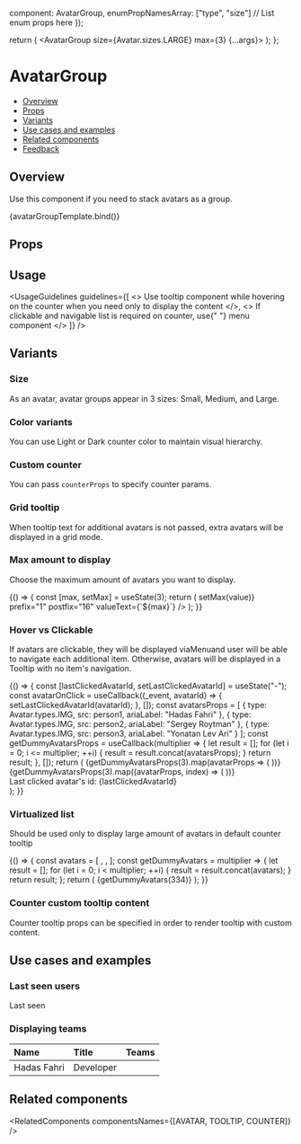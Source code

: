 
  component: AvatarGroup,
  enumPropNamesArray: ["type", "size"] // List enum props here
});

  return (
    <AvatarGroup size={Avatar.sizes.LARGE} max={3} {...args}>
      <Avatar type={Avatar.types.IMG} src={persons.person1} ariaLabel="Hadas Fahri" />
      <Avatar type={Avatar.types.IMG} src={persons.person2} ariaLabel="Sergey Roytman" />
      <Avatar type={Avatar.types.IMG} src={persons.person3} ariaLabel="Yonatan Lev Ari" />
      <Avatar type={Avatar.types.IMG} src={persons.person1} ariaLabel="Hadas Fahri" />
      <Avatar type={Avatar.types.IMG} src={persons.person2} ariaLabel="Sergey Roytman" />
      <Avatar type={Avatar.types.IMG} src={persons.person3} ariaLabel="Yonatan Lev Ari" />
      <Avatar type={Avatar.types.IMG} src={persons.person1} ariaLabel="Hadas Fahri" />
      <Avatar type={Avatar.types.IMG} src={persons.person2} ariaLabel="Sergey Roytman" />
      <Avatar type={Avatar.types.IMG} src={persons.person3} ariaLabel="Yonatan Lev Ari" />
      <Avatar type={Avatar.types.IMG} src={persons.person1} ariaLabel="Hadas Fahri" />
      <Avatar type={Avatar.types.IMG} src={persons.person2} ariaLabel="Sergey Roytman" />
      <Avatar type={Avatar.types.IMG} src={persons.person3} ariaLabel="Yonatan Lev Ari" />
      <Avatar type={Avatar.types.TEXT} text="MR" ariaLabel="Mark Roytstein" />
    </AvatarGroup>
  );
};

<Meta
  title="Media/Avatar/AvatarGroup"
  component={AvatarGroup}
  argTypes={metaSettings.argTypes}
  decorators={metaSettings.decorators}
/>

<!--- Component documentation -->

# AvatarGroup

- [Overview](#overview)
- [Props](#props)
- [Variants](#variants)
- [Use cases and examples](#use-cases-and-examples)
- [Related components](#related-components)
- [Feedback](#feedback)

## Overview

Use this component if you need to stack avatars as a group.

<Canvas>
  <Story
    name="Overview"
    args={{
      persons: {
        person1: window.location.origin + "/" + person1,
        person2: window.location.origin + "/" + person2,
        person3: window.location.origin + "/" + person3
      }
    }}
  >
    {avatarGroupTemplate.bind()}
  </Story>
</Canvas>

## Props

<ArgsTable story="Overview" />

## Usage

<UsageGuidelines
  guidelines={[
    <>
      Use <Link href="/?path=/docs/popover-tooltip--overview">tooltip</Link> component while hovering on the counter
      when you need only to display the content
    </>,
    <>
      If clickable and navigable list is required on counter, use{" "}
      <Link href="/?path=/docs/navigation-menu-menu--overview">menu</Link> component
    </>
  ]}
/>

## Variants

### Size

As an avatar, avatar groups appear in 3 sizes: Small, Medium, and Large.

<Canvas>
  <Story name="Size">
    <Flex direction={Flex.directions.COLUMN} gap={Flex.gaps.LARGE} align={Flex.align.START}>
      <StoryDescription description="Large" vertical align={Flex.align.START}>
        <AvatarGroup size={Avatar.sizes.LARGE} type={Avatar.types.IMG} max={3}>
          <Avatar type={Avatar.types.IMG} src={person1} ariaLabel="Hadas Fahri" />
          <Avatar type={Avatar.types.IMG} src={person2} ariaLabel="Sergey Roytman" />
          <Avatar type={Avatar.types.IMG} src={person3} ariaLabel="Yonatan Lev Ari" />
          <Avatar type={Avatar.types.IMG} src={person1} ariaLabel="Hadas Fahri" />
          <Avatar type={Avatar.types.IMG} src={person2} ariaLabel="Sergey Roytman" />
          <Avatar type={Avatar.types.IMG} src={person3} ariaLabel="Yonatan Lev Ari" />
        </AvatarGroup>
      </StoryDescription>
      <StoryDescription description="Medium" vertical align={Flex.align.START}>
        <AvatarGroup size={Avatar.sizes.MEDIUM} type={Avatar.types.IMG} max={3}>
          <Avatar type={Avatar.types.IMG} src={person1} ariaLabel="Hadas Fahri" />
          <Avatar type={Avatar.types.IMG} src={person2} ariaLabel="Sergey Roytman" />
          <Avatar type={Avatar.types.IMG} src={person3} ariaLabel="Yonatan Lev Ari" />
          <Avatar type={Avatar.types.IMG} src={person1} ariaLabel="Hadas Fahri" />
          <Avatar type={Avatar.types.IMG} src={person2} ariaLabel="Sergey Roytman" />
          <Avatar type={Avatar.types.IMG} src={person3} ariaLabel="Yonatan Lev Ari" />
        </AvatarGroup>
      </StoryDescription>
      <StoryDescription description="Small" vertical align={Flex.align.START}>
        <AvatarGroup size={Avatar.sizes.SMALL} type={Avatar.types.IMG} max={3}>
          <Avatar type={Avatar.types.IMG} src={person1} ariaLabel="Hadas Fahri" />
          <Avatar type={Avatar.types.IMG} src={person2} ariaLabel="Sergey Roytman" />
          <Avatar type={Avatar.types.IMG} src={person3} ariaLabel="Yonatan Lev Ari" />
          <Avatar type={Avatar.types.IMG} src={person1} ariaLabel="Hadas Fahri" />
          <Avatar type={Avatar.types.IMG} src={person2} ariaLabel="Sergey Roytman" />
          <Avatar type={Avatar.types.IMG} src={person3} ariaLabel="Yonatan Lev Ari" />
        </AvatarGroup>
      </StoryDescription>
    </Flex>
  </Story>
</Canvas>

### Color variants

You can use Light or Dark counter color to maintain visual hierarchy.

<Canvas>
  <Story name="Color variants">
    <Flex direction={Flex.directions.COLUMN} gap={Flex.gaps.LARGE} align={Flex.align.START}>
      <StoryDescription description="Light" vertical align={Flex.align.START}>
        <AvatarGroup
          size={Avatar.sizes.LARGE}
          type={Avatar.types.IMG}
          max={3}
          counterProps={{ color: Counter.colors.LIGHT }}
        >
          <Avatar type={Avatar.types.IMG} src={person1} ariaLabel="Hadas Fahri" />
          <Avatar type={Avatar.types.IMG} src={person2} ariaLabel="Sergey Roytman" />
          <Avatar type={Avatar.types.IMG} src={person3} ariaLabel="Yonatan Lev Ari" />
          <Avatar type={Avatar.types.IMG} src={person1} ariaLabel="Hadas Fahri" />
          <Avatar type={Avatar.types.IMG} src={person2} ariaLabel="Sergey Roytman" />
          <Avatar type={Avatar.types.IMG} src={person3} ariaLabel="Yonatan Lev Ari" />
        </AvatarGroup>
      </StoryDescription>
      <StoryDescription description="Dark" vertical align={Flex.align.START}>
        <AvatarGroup
          size={Avatar.sizes.LARGE}
          type={Avatar.types.IMG}
          max={3}
          counterProps={{ color: Counter.colors.DARK }}
        >
          <Avatar type={Avatar.types.IMG} src={person1} ariaLabel="Hadas Fahri" />
          <Avatar type={Avatar.types.IMG} src={person2} ariaLabel="Sergey Roytman" />
          <Avatar type={Avatar.types.IMG} src={person3} ariaLabel="Yonatan Lev Ari" />
          <Avatar type={Avatar.types.IMG} src={person1} ariaLabel="Hadas Fahri" />
          <Avatar type={Avatar.types.IMG} src={person2} ariaLabel="Sergey Roytman" />
          <Avatar type={Avatar.types.IMG} src={person3} ariaLabel="Yonatan Lev Ari" />
        </AvatarGroup>
      </StoryDescription>
    </Flex>
  </Story>
</Canvas>

### Custom counter

You can pass `counterProps` to specify counter params.

<Canvas>
  <Story name="Custom counter">
    <AvatarGroup
      size={Avatar.sizes.LARGE}
      type={Avatar.types.IMG}
      max={3}
      counterProps={{ count: 100500, color: Counter.colors.DARK, prefix: "", maxDigits: 5 }}
    >
      <Avatar src={person1} ariaLabel="Hadas Fahri" />
      <Avatar src={person2} ariaLabel="Sergey Roytman" />
      <Avatar src={person3} ariaLabel="Yonatan Lev Ari" />
    </AvatarGroup>
  </Story>
</Canvas>

### Grid tooltip

When tooltip text for additional avatars is not passed, extra avatars will be displayed in a grid mode.

<Canvas>
  <Story name="Grid tooltip">
    <AvatarGroup size={Avatar.sizes.LARGE} type={Avatar.types.IMG} max={3}>
      <Avatar src={person1} />
      <Avatar src={person2} />
      <Avatar src={person3} />
      <Avatar src={person1} />
      <Avatar src={person2} />
      <Avatar src={person3} />
      <Avatar src={person1} />
      <Avatar src={person2} />
      <Avatar src={person3} />
      <Avatar src={person1} />
      <Avatar src={person2} />
      <Avatar src={person3} />
      <Avatar src={person1} />
      <Avatar src={person2} />
      <Avatar src={person3} />
      <Avatar src={person1} />
      <Avatar src={person2} />
      <Avatar src={person3} />
    </AvatarGroup>
  </Story>
</Canvas>

### Max amount to display

Choose the maximum amount of avatars you want to display.

<Canvas>
  <Story name="Max amount to display">
    {() => {
      const [max, setMax] = useState(3);
      return (
        <Flex
          direction={Flex.directions.COLUMN}
          gap={Flex.gaps.MEDIUM}
          align={Flex.align.START}
          className={styles.sliderCountContainer}
        >
          <Slider
            size={Slider.sizes.SMALL}
            min={1}
            max={16}
            defaultValue={max}
            onChange={value => setMax(value)}
            prefix="1"
            postfix="16"
            valueText={`${max}`}
          />
          <AvatarGroup size={Avatar.sizes.LARGE} max={max}>
            <Avatar type={Avatar.types.IMG} src={person1} ariaLabel="Hadas Fahri" />
            <Avatar type={Avatar.types.IMG} src={person2} ariaLabel="Sergey Roytman" />
            <Avatar type={Avatar.types.IMG} src={person3} ariaLabel="Yonatan Lev Ari" />
            <Avatar type={Avatar.types.IMG} src={person1} ariaLabel="Hadas Fahri" />
            <Avatar type={Avatar.types.IMG} src={person2} ariaLabel="Sergey Roytman" />
            <Avatar type={Avatar.types.IMG} src={person3} ariaLabel="Yonatan Lev Ari" />
            <Avatar type={Avatar.types.IMG} src={person1} ariaLabel="Hadas Fahri" />
            <Avatar type={Avatar.types.IMG} src={person2} ariaLabel="Sergey Roytman" />
            <Avatar type={Avatar.types.IMG} src={person3} ariaLabel="Yonatan Lev Ari" />
            <Avatar type={Avatar.types.IMG} src={person1} ariaLabel="Hadas Fahri" />
            <Avatar type={Avatar.types.IMG} src={person2} ariaLabel="Sergey Roytman" />
            <Avatar type={Avatar.types.IMG} src={person3} ariaLabel="Yonatan Lev Ari" />
            <Avatar type={Avatar.types.IMG} src={person1} ariaLabel="Hadas Fahri" />
            <Avatar type={Avatar.types.IMG} src={person2} ariaLabel="Sergey Roytman" />
            <Avatar type={Avatar.types.IMG} src={person3} ariaLabel="Yonatan Lev Ari" />
            <Avatar text="MR" type={Avatar.types.TEXT} ariaLabel="Mark Roytstein" />
          </AvatarGroup>
        </Flex>
      );
    }}
  </Story>
</Canvas>

### Hover vs Clickable

If avatars are clickable, they will be displayed via<Link href="/?path=/docs/navigation-menu-menu--overview">Menu</Link>and user will be able to navigate each additional item.
Otherwise, avatars will be displayed in a Tooltip with no item's navigation.

<Canvas>
  <Story name="Hover vs Clickable">
    {() => {
      const [lastClickedAvatarId, setLastClickedAvatarId] = useState("-");
      const avatarOnClick = useCallback((_event, avatarId) => {
        setLastClickedAvatarId(avatarId);
      }, []);
      const avatarsProps = [
        { type: Avatar.types.IMG, src: person1, ariaLabel: "Hadas Fahri" },
        { type: Avatar.types.IMG, src: person2, ariaLabel: "Sergey Roytman" },
        { type: Avatar.types.IMG, src: person3, ariaLabel: "Yonatan Lev Ari" }
      ];
      const getDummyAvatarsProps = useCallback(multiplier => {
        let result = [];
        for (let i = 0; i <= multiplier; ++i) {
          result = result.concat(avatarsProps);
        }
        return result;
      }, []);
      return (
        <Flex direction={Flex.directions.ROW} gap={Flex.gaps.LARGE}>
          <StoryDescription description="Counter hover" vertical align={Flex.align.START}>
            <AvatarGroup
              size={Avatar.sizes.LARGE}
              max={3}
              counterTooltipCustomProps={{ position: Tooltip.positions.BOTTOM }}
            >
              {getDummyAvatarsProps(3).map(avatarProps => (
                <Avatar {...avatarProps} />
              ))}
            </AvatarGroup>
          </StoryDescription>
          <StoryDescription description="Counter click" vertical align={Flex.align.START}>
            <Flex>
              <AvatarGroup size={Avatar.sizes.LARGE} max={3}>
                {getDummyAvatarsProps(3).map((avatarProps, index) => (
                  <Avatar {...avatarProps} onClick={avatarOnClick} id={index} />
                ))}
              </AvatarGroup>
              <div className={styles.lastClickedAvatarIdText}>Last clicked avatar's id: {lastClickedAvatarId}</div>
            </Flex>
          </StoryDescription>
        </Flex>
      );
    }}
  </Story>
</Canvas>

### Virtualized list

Should be used only to display large amount of avatars in default counter tooltip

<Canvas>
  <Story name="Virtualized list">
    {() => {
      const avatars = [
        <Avatar type={Avatar.types.IMG} src={person1} ariaLabel="Hadas Fahri" />,
        <Avatar type={Avatar.types.IMG} src={person2} ariaLabel="Sergey Roytman" />,
        <Avatar type={Avatar.types.IMG} src={person3} ariaLabel="Yonatan Lev Ari" />
      ];
      const getDummyAvatars = multiplier => {
        let result = [];
        for (let i = 0; i < multiplier; ++i) {
          result = result.concat(avatars);
        }
        return result;
      };
      return (
        <AvatarGroup size={Avatar.sizes.LARGE} max={3} counterTooltipIsVirtualizedList={true}>
          {getDummyAvatars(334)}
        </AvatarGroup>
      );
    }}
  </Story>
</Canvas>

### Counter custom tooltip content

Counter tooltip props can be specified in order to render tooltip with custom content.

<Canvas>
  <Story name="Counter custom tooltip content">
    <AvatarGroup
      size={Avatar.sizes.LARGE}
      type={Avatar.types.IMG}
      max={3}
      counterTooltipCustomProps={{ content: "... and plenty more employees" }}
    >
      <Avatar src={person1} ariaLabel="Hadas Fahri" />
      <Avatar src={person2} ariaLabel="Sergey Roytman" />
      <Avatar src={person3} ariaLabel="Yonatan Lev Ari" />
      <Avatar src={person1} ariaLabel="Hadas Fahri" />
      <Avatar src={person2} ariaLabel="Sergey Roytman" />
      <Avatar src={person3} ariaLabel="Yonatan Lev Ari" />
    </AvatarGroup>
  </Story>
</Canvas>

## Use cases and examples

### Last seen users

<Canvas>
  <Story name="Last seen users">
    <Flex direction={Flex.directions.ROW} gap={Flex.gaps.MEDIUM}>
      <div>Last seen</div>
      <AvatarGroup size={Avatar.sizes.MEDIUM} max={3}>
        <Avatar type={Avatar.types.IMG} src={person1} ariaLabel="Hadas Fahri" />
        <Avatar type={Avatar.types.IMG} src={person2} ariaLabel="Sergey Roytman" />
        <Avatar type={Avatar.types.IMG} src={person3} ariaLabel="Yonatan Lev Ari" />
        <Avatar type={Avatar.types.IMG} src={person1} ariaLabel="Hadas Fahri" />
        <Avatar type={Avatar.types.IMG} src={person2} ariaLabel="Sergey Roytman" />
        <Avatar type={Avatar.types.IMG} src={person3} ariaLabel="Yonatan Lev Ari" />
      </AvatarGroup>
    </Flex>
  </Story>
</Canvas>

### Displaying teams

<Canvas>
  <Story name="Displaying teams">
    <table>
      <thead>
        <tr>
          <th width={200} align="left">
            Name
          </th>
          <th width={200} align="left">
            Title
          </th>
          <th width={200} align="left">
            Teams
          </th>
        </tr>
      </thead>
      <tbody>
        <tr>
          <td align="left">
            <Flex direction={Flex.directions.ROW} gap={Flex.gaps.SMALL}>
              <Avatar type={Avatar.types.IMG} src={person1} size={Avatar.sizes.MEDIUM} ariaLabel="Hadas Fahri" />
              Hadas Fahri
            </Flex>
          </td>
          <td align="left">Developer</td>
          <td align="left">
            <AvatarGroup size={Avatar.sizes.MEDIUM} max={2} counterProps={{ ariaLabelItemsName: "teams" }}>
              <Avatar
                type={Avatar.types.TEXT}
                text="T1"
                backgroundColor={Avatar.backgroundColors.PEACH}
                ariaLabel="Team 1"
              />
              <Avatar
                type={Avatar.types.TEXT}
                text="T2"
                backgroundColor={Avatar.backgroundColors.BUBBLE}
                ariaLabel="Team 2"
              />
              <Avatar
                type={Avatar.types.TEXT}
                text="T3"
                backgroundColor={Avatar.backgroundColors.BERRY}
                ariaLabel="Team 3"
              />
            </AvatarGroup>
          </td>
        </tr>
      </tbody>
    </table>
  </Story>
</Canvas>

## Related components

<RelatedComponents componentsNames={[AVATAR, TOOLTIP, COUNTER]} />
